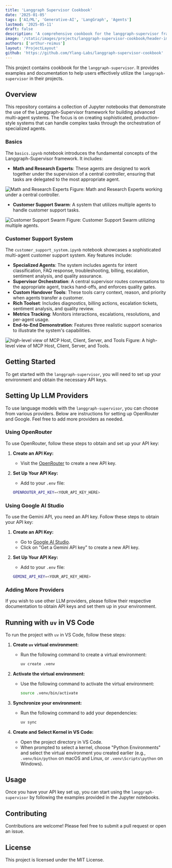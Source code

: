 ```yaml
---
title: 'Langgraph Supervisor Cookbook'
date: '2025-01-05'
tags: ['AI/ML', 'Generative-AI', 'LangGraph', 'Agents']
lastmod: '2025-05-11'
draft: false
description: 'A comprehensive cookbook for the langgraph-supervisor framework, demonstrating advanced multi-agent systems with specialized agents for customer support through sophisticated orchestration and supervision.'
image: '/static/images/projects/langgraph-supervisor-cookbook/header-image.png'
authors: ['arthur-reimus']
layout: 'ProjectLayout'
github: 'https://github.com/Ylang-Labs/langgraph-supervisor-cookbook'
---
```


This project contains cookbook for the `langgraph-supervisor`. It provides examples and documentation to help users effectively utilize the `langgraph-supervisor` in their projects.

## Overview

This repository contains a collection of Jupyter notebooks that demonstrate the use of the Langgraph-Supervisor framework for building advanced multi-agent systems. The focus is on creating sophisticated, production-style systems that can handle complex tasks through the orchestration of specialized agents.

### Basics

The `basics.ipynb` notebook introduces the fundamental concepts of the Langgraph-Supervisor framework. It includes:

- **Math and Research Experts**: These agents are designed to work together under the supervision of a central controller, ensuring that tasks are delegated to the most appropriate agent.

<Image
  alt="Math and Research Experts"
  src="/static/images/projects/langgraph-supervisor-cookbook/01_math_and_research.png"
  width={800}
  height={300}
  className="mx-auto"
/>
<DiagramSubtitle>
  Figure: Math and Research Experts working under a central controller.
</DiagramSubtitle>

- **Customer Support Swarm**: A system that utilizes multiple agents to handle customer support tasks.

<Image
  alt="Customer Support Swarm"
  src="/static/images/projects/langgraph-supervisor-cookbook/01_customer_support_swarm.png"
  width={800}
  height={300}
  className="mx-auto"
/>
<DiagramSubtitle>Figure: Customer Support Swarm utilizing multiple agents.</DiagramSubtitle>

### Customer Support System

The `customer_support_system.ipynb` notebook showcases a sophisticated multi-agent customer support system. Key features include:

- **Specialized Agents**: The system includes agents for intent classification, FAQ response, troubleshooting, billing, escalation, sentiment analysis, and quality assurance.
- **Supervisor Orchestration**: A central supervisor routes conversations to the appropriate agent, tracks hand-offs, and enforces quality gates.
- **Custom Handover Tools**: These tools carry context, reason, and priority when agents transfer a customer.
- **Rich Toolset**: Includes diagnostics, billing actions, escalation tickets, sentiment analysis, and quality review.
- **Metrics Tracking**: Monitors interactions, escalations, resolutions, and per-agent usage.
- **End-to-End Demonstration**: Features three realistic support scenarios to illustrate the system's capabilities.

<Image
  alt="high-level view of MCP Host, Client, Server, and Tools"
  src="/static/images/projects/langgraph-supervisor-cookbook/02_customer_support_system.png"
  width={800}
  height={300}
  className="mx-auto"
/>
<DiagramSubtitle>Figure: A high-level view of MCP Host, Client, Server, and Tools.</DiagramSubtitle>

## Getting Started

To get started with the `langgraph-supervisor`, you will need to set up your environment and obtain the necessary API keys.

## Setting Up LLM Providers

To use language models with the `langgraph-supervisor`, you can choose from various providers. Below are instructions for setting up OpenRouter and Google. Feel free to add more providers as needed.

### Using OpenRouter

To use OpenRouter, follow these steps to obtain and set up your API key:

1. **Create an API Key:**

   - Visit the [OpenRouter](https://openrouter.ai) to create a new API key.

2. **Set Up Your API Key:**
   - Add to your `.env` file:
   ```bash
   OPENROUTER_API_KEY=<YOUR_API_KEY_HERE>
   ```

### Using Google AI Studio

To use the Gemini API, you need an API key. Follow these steps to obtain your API key:

1. **Create an API Key:**

   - Go to [Google AI Studio](https://ai.google.dev/gemini-api/docs/api-key).
   - Click on "Get a Gemini API key" to create a new API key.

2. **Set Up Your API Key:**
   - Add to your `.env` file:
   ```bash
   GEMINI_API_KEY=<YOUR_API_KEY_HERE>
   ```

### Adding More Providers

If you wish to use other LLM providers, please follow their respective documentation to obtain API keys and set them up in your environment.

## Running with `uv` in VS Code

To run the project with `uv` in VS Code, follow these steps:

1. **Create `uv` virtual environment:**

   - Run the following command to create a virtual environment:
     ```bash
     uv create .venv
     ```

2. **Activate the virtual environment:**

   - Use the following command to activate the virtual environment:
     ```bash
     source .venv/bin/activate
     ```

3. **Synchronize your environment:**

   - Run the following command to add your dependencies:
     ```bash
     uv sync
     ```

4. **Create and Select Kernel in VS Code:**
   - Open the project directory in VS Code.
   - When prompted to select a kernel, choose "Python Environments" and select the virtual environment you created earlier (e.g., `.venv/bin/python` on macOS and Linux, or `.venv\Scripts\python` on Windows).

## Usage

Once you have your API key set up, you can start using the `langgraph-supervisor` by following the examples provided in the Jupyter notebooks.

## Contributing

Contributions are welcome! Please feel free to submit a pull request or open an issue.

## License

This project is licensed under the MIT License.
